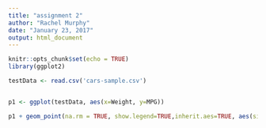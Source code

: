 ```yaml
---
title: "assignment 2"
author: "Rachel Murphy"
date: "January 23, 2017"
output: html_document
---
```


```r
knitr::opts_chunk$set(echo = TRUE)
library(ggplot2)
```

```r
testData <- read.csv('cars-sample.csv')


p1 <- ggplot(testData, aes(x=Weight, y=MPG))

p1 + geom_point(na.rm = TRUE, show.legend=TRUE,inherit.aes=TRUE, aes(size = Weight, color=Manufacturer))
```